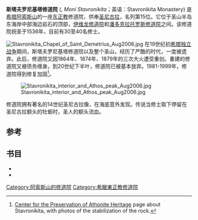 {{Infobox monastery
| name                 = 斯塔夫罗尼基塔修道院
| native_name          = Σταυρονικήτα
| native_name_lang     = el
| image                = Stavronikita Aug2006.jpg
| order                = [[君士坦丁堡普世牧首|君士坦丁堡普世牧首]]
| dedication           = [[圣尼古拉|圣尼古拉]]
| founder              = Nicetas (or Stavronicetas) Nicephorus
| location             = [[希腊|希腊]][[阿索斯山|阿索斯山]]
| coord                = {{coord|40|16|04.74|N|24|16|36.24|E|region:GR_type:landmark_source:elwiki|display=inline,title}}
| public_access        = 仅男子
}}
'''斯塔夫罗尼基塔修道院''' ({{lang-el|Μονή Σταυρονικήτα}}, ''Moní Stavronikíta''；英语：Stavronikita Monastery) 是[[希腊|希腊]][[阿索斯山|阿索斯山]]的一座[[东正教|东正教]]修道院，供奉[[圣尼古拉|圣尼古拉]]，名列第15位。它位于圣山半岛东海岸中部海边岩石的顶部，[[伊维龙修道院|伊维龙修道院]]和[[潘多克拉托罗斯修道院|潘多克拉托罗斯修道院]]之间。该修道院祝圣于1536年，目前有30至40名修士。

[[File:Stavronikita_Chapel_of_Saint_Demetrius_Aug2006.jpg|thumb]]
在19世纪初[[希腊独立战争|希腊独立战争]]期间，斯塔夫罗尼基塔修道院以及整个圣山，经历了严酷的时代，一度被遗弃。此后，修道院又因1864年、1874年、1879年的三次大火遭受重创。重建的修道院又被债务缠身。到20世纪下半叶，修道院已被基本放弃。1981-1999年，修道院得到修复加固<ref name="kedak">[http://www.kedak.gr/kedakerga/imstauronikita/ergaimstauronikita.html Center for the Preservation of Athonite Heritage] {{webarchive|url=https://web.archive.org/web/20070929121838/http://www.kedak.gr/kedakerga/imstauronikita/ergaimstauronikita.html |date=2007-09-29 }} page about Stavronikita, with photos of the stabilization of the rock.</ref>。

[[File:Stavronikita_interior_and_Athos_peak_Aug2006.jpg|thumb]]

修道院拥有著名的14世纪圣尼古拉像，在海底意外发现。传说当修士取下停留在圣尼古拉额头的牡蛎时，圣人的额头流血。

==参考==
{{reflist}}

==书目==
* {{cite book |last=Kadas |first=Sotiris |title=The Holy Mountain |publisher=Ekdotike Athenon |location=Athens |language=el |isbn=960-213-199-3}}
* {{cite book |last=Harkiolakis |first=Nikolaos |title=Tradition and Evolution of the Architecture of the Stavronikita Holy Monastery |publisher=Stavronikita monastery |location=Mount Athos |language=el |isbn=960-86507-0-4}}
{{阿索斯山诸修道院}}
[[Category:阿索斯山的修道院|Category:阿索斯山的修道院]]
[[Category:希臘東正教修道院|Category:希臘東正教修道院]]